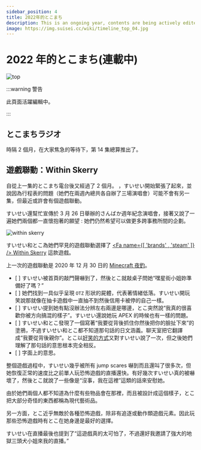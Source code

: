 ```yaml
---
sidebar_position: 4
title: 2022年的とこまち
description: This is an ongoing year, contents are being actively edited. A Wiki-like site to record Tokomachi activities and details. This site is fan-made, unofficial and non-profit.
image: https://img.suisei.cc/wiki/timeline_top_04.jpg
---
```



# 2022 年的とこまち(連載中)

![top](/img/top/top_04.jpg)

:::warning 警告

此頁面活躍編輯中。

:::

## とこまちラジオ

<Date D="2022-01-26" />

時隔 2 個月，在大家焦急的等待下，第 14 集總算推出了。

<FYI Topic="とこまちラジオ #14" Desc="/radio/tokomachi_radio_s2#episode-14" />

## 遊戲聯動：Within Skerry

<Date D="2022-03-21" />

自從上一集的とこまち電台後又經過了 2 個月。 <YTTime Id="yydLvFXNKtg" Time="86:10" Desc="聊天室詢問這個月是否還會有另外一集" />，すいせい開始緊張了起來，並說因為行程表的問題（她們在兩週內總共各自辦了三場演唱會）可能不會有另一集，但最近或許會有個遊戲聯動。

すいせい還幫忙宣傳於 3 月 26 日舉辦的さんばか週年紀念演唱會，接著又說了一遍她們兩個都一直懷抱著的願望 : 她們仍然希望可以做更多跨事務所間的企劃。

<Date D="2022-04-06" />

![within skerry](/img/youtube/20220406_01.jpg)

> <YTLink Id="rkOfEICgZRg" />

すいせい和とこ為她們罕見的遊戲聯動選擇了 [<Fa name={[ 'brands' , 'steam' ]} /> Within Skerry](https://store.steampowered.com/app/1871510/Within_Skerry/) 這款遊戲。

上一次的遊戲聯動是 2020 年 12 月 30 日的 [Minecraft 夜釣](/timeline/2020#new-year-)。

- [ <YTTime Id="rkOfEICgZRg" Time="03:27" Desc="敲敲門" /> ] すいせい被首頁的敲門聲嚇到了，然後とこ就敲桌子問她“嘿星街小姐妳準備好了嗎？”
- [ <YTTime Id="rkOfEICgZRg" Time="40:45" Desc="情緒低落" /> ] 她們找到一具似乎呈現 `OTZ` 形狀的屍體，代表著情緒低落。すいせい開玩笑說那就像在抽卡遊戲中一直抽不到然後信用卡被停的自己一樣。
- [ <YTTime Id="rkOfEICgZRg" Time="45:20" Desc="左邊還是右邊？" /> ] すいせい提到她有點沒辦法分辨左右兩邊是哪邊，とこ突然說“我真的很喜歡你被方向搞混的樣子”。すいせい還說她玩 APEX 的時候也有一樣的問題。
- [ <YTTime Id="rkOfEICgZRg" Time="48:43" Desc="從背後" /> ] すいせい和とこ發現了一個寫著“我要從背後抓住你然後把你的臉扯下來”的塗鴉，不過すいせい和とこ都不知道那句話的日文涵義。聊天室把它翻譯成“我要從背後親你”。とこ以[好笑的方式](https://www.youtube.com/watch?v=rkOfEICgZRg&t=2977s)又對すいせい說了一次，但之後她們理解了那句話的意思根本完全相反。
- [ <YTTime Id="rkOfEICgZRg" Time="66:41" Desc="“我们两人一起活下去”" /> ] 字面上的意思。

整個遊戲過程中，すいせい幾乎被所有 jump scares 嚇到而且還叫了很多次，但她恢復正常的速度比之前單人玩恐怖遊戲的直播還快。有好幾次すいせい真的被嚇壞了，然後とこ就說了一些像是“沒事，我在這裡”這類的話來安慰她。

由於她們兩個人都不知道為什麼有些物品會在那裡，而且被設計成這個樣子，とこ把大部分奇怪的東西都稱為現代藝術品。

另一方面，とこ近乎無敵於各種恐怖遊戲，除非有追逐或動作類遊戲元素。因此玩那些恐怖遊戲時有とこ在她身邊是最好的選擇。

すいせい在直播最後也提到了“這遊戲真的太可怕了，不過還好我邀請了強大的地獄三頭犬小姐來我的直播。”
